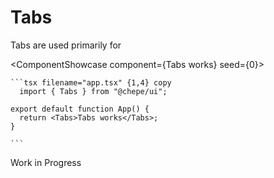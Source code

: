 

# Tabs

Tabs are used primarily for

<ComponentShowcase component={<Tabs>Tabs works</Tabs>} seed={0}>
   <div>

    ```tsx filename="app.tsx" {1,4} copy
      import { Tabs } from "@chepe/ui";

    export default function App() {
      return <Tabs>Tabs works</Tabs>;
    }

    ```

  </div>
</ComponentShowcase>

<Callout emoji="⚠️" type="warning">
  Work in Progress
</Callout>
